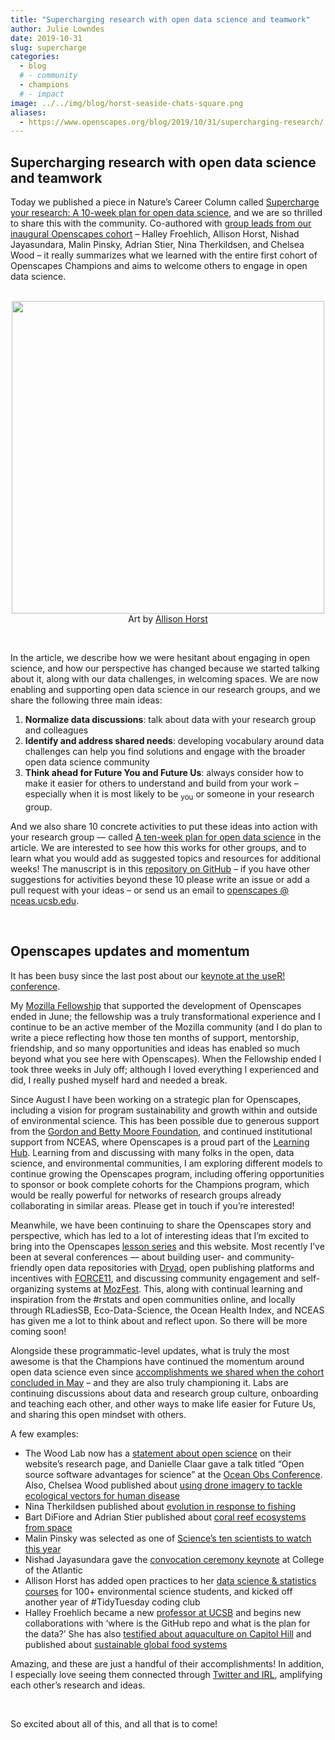 ```yaml
---
title: "Supercharging research with open data science and teamwork"
author: Julie Lowndes
date: 2019-10-31
slug: supercharge
categories:
  - blog 
  # - community
  - champions
  # - impact
image: ../../img/blog/horst-seaside-chats-square.png
aliases: 
  - https://www.openscapes.org/blog/2019/10/31/supercharging-research/
---
```


## Supercharging research with open data science and teamwork

Today we published a piece in Nature’s Career Column called [Supercharge your research: A 10-week plan for open data science](https://www.nature.com/articles/d41586-019-03335-4), and we are so thrilled to share this with the community. Co-authored with [group leads from our inaugural Openscapes cohort](https://openscapes.github.io/summit2019/#team) – Halley Froehlich, Allison Horst, Nishad Jayasundara, Malin Pinsky, Adrian Stier, Nina Therkildsen, and Chelsea Wood – it really summarizes what we learned with the entire first cohort of Openscapes Champions and aims to welcome others to engage in open data science.

<br> 
<center>
  <a><img src="/img/blog/horst-seaside-chats.png" width="500px"></a>
  <figcaption>Art by [Allison Horst](https://twitter.com/allison_horst)</figcaption>
</center>  

<br>

In the article, we describe how we were hesitant about engaging in open science, and how our perspective has changed because we started talking about it, along with our data challenges, in welcoming spaces. We are now enabling and supporting open data science in our research groups, and we share the following three main ideas: 

1. **Normalize data discussions**: talk about data with your research group and colleagues
2. **Identify and address shared needs**: developing vocabulary around data challenges can help you find solutions and engage with the broader open data science community
3. **Think ahead for Future You and Future Us**: always consider how to make it easier for others to understand and build from your work – especially when it is most likely to be ~you~ or someone in your research group. 

And we also share 10 concrete activities to put these ideas into action with your research group — called [A ten-week plan for open data science](https://www.nature.com/articles/d41586-019-03335-4) in the article. We are interested to see how this works for other groups, and to learn what you would add as suggested topics and resources for additional weeks! The manuscript is in this [repository on GitHub](https://github.com/Openscapes/supercharge-research) – if you have other suggestions for activities beyond these 10 please write an issue or add a pull request with your ideas – or send us an email to [openscapes @ nceas.ucsb.edu](mailto:hello@openscapes.org).  

<br>

## Openscapes updates and momentum

It has been busy since the last post about our [keynote at the useR! conference](https://www.openscapes.org/blog/2019/08/22/user-keynote/).  

My [Mozilla Fellowship](https://blog.mozilla.org/blog/2018/08/21/mozilla-announces-25-new-fellows-in-openness-science-and-tech-policy/) that supported the development of Openscapes ended in June; the fellowship was a truly transformational experience and I continue to be an active member of the Mozilla community (and I do plan to write a piece reflecting how those ten months of support, mentorship, friendship, and so many opportunities and ideas has enabled so much beyond what you see here with Openscapes). When the Fellowship ended I took three weeks in July off; although I loved everything I experienced and did, I really pushed myself hard and needed a break. 

Since August I have been working on a strategic plan for Openscapes, including a vision for  program sustainability and growth within and outside of environmental science. This has been possible due to generous support from the [Gordon and Betty Moore Foundation](https://www.moore.org/), and continued institutional support from NCEAS, where Openscapes is a proud part of the [Learning Hub](https://www.nceas.ucsb.edu/learning-hub). Learning from and discussing with many folks in the open, data science, and environmental communities, I am exploring different models to continue growing the Openscapes program, including offering opportunities to sponsor or book complete cohorts for the Champions program, which would be really powerful for networks of research groups already collaborating in similar areas. Please get in touch if you're interested!

Meanwhile, we have been continuing to share the Openscapes story and perspective, which has led to a lot of interesting ideas that I’m excited to bring into the Openscapes [lesson series](https://openscapes.github.io/series/) and this website. Most recently I've been at several conferences — about building user- and community- friendly open data repositories with [Dryad](https://blog.datadryad.org/2019/09/24/new-dryad-is-here/), open publishing platforms and incentives with [FORCE11](https://www.force11.org/), and discussing community engagement and self-organizing systems at [MozFest](https://www.mozillafestival.org/en/). This, along with continual learning and inspiration from the #rstats and open communities online, and locally through RLadiesSB, Eco-Data-Science, the Ocean Health Index, and NCEAS has given me a lot to think about and reflect upon. So there will be more coming soon!

Alongside these programmatic-level updates, what is truly the most awesome is that the Champions have continued the momentum around open data science even since [accomplishments we shared when the cohort concluded in May](https://openscapes.org/blog/2019/06/12/wins-cohort1/) – and they are also truly championing it. Labs are continuing discussions about data and research group culture, onboarding and teaching each other, and other ways to make life easier for Future Us, and sharing this open mindset with others. 

A few examples: 

- The Wood Lab now has a [statement about open science](https://chelsealwood.wordpress.com/research/) on their website's research page, and Danielle Claar gave a talk titled “Open source software advantages for science” at the [Ocean Obs Conference](http://www.oceanobs19.net/). Also, Chelsea Wood published about [using drone imagery to tackle ecological vectors for human disease](https://twitter.com/DrChelseaLWood/status/1188919778368311297)
- Nina Therkildsen published about [evolution in response to fishing](https://twitter.com/ntherk/status/1157025165202661376)
- Bart DiFiore and Adrian Stier published about [coral reef ecosystems from space](https://twitter.com/AdrianStier/status/1177713776130265088)
- Malin Pinsky was selected as one of [Science's  ten scientists to watch this year ](https://twitter.com/pinskylab/status/1185187024149585922)
- Nishad Jayasundara gave the [convocation ceremony keynote](https://www.coa.edu/live/news/1730-academic-year-opens-with-a-splash) at College of the Atlantic
- Allison Horst has added open practices to her [data science & statistics courses](https://allisonhorst.github.io) for 100+ environmental science students, and kicked off another year of #TidyTuesday coding club
- Halley Froehlich became a new [professor at UCSB](https://froehlichlab.eemb.ucsb.edu/) and begins new collaborations with 'where is the GitHub repo and what is the plan for the data?' She has also [testified about aquaculture on Capitol Hill](https://twitter.com/nceas/status/1143172361669283846) and published about [sustainable global food systems](https://twitter.com/DocFroehlich/status/1171705193496481792)

Amazing, and these are just a handful of their accomplishments! In addition, I especially love seeing them connected through [Twitter and IRL](https://twitter.com/DrChelseaLWood/status/1118716069118529536), amplifying each other's research and ideas. 

<br>

So excited about all of this, and all that is to come!

<br> 

